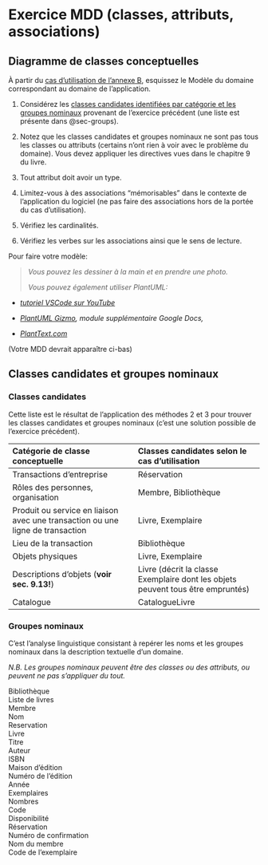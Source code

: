 # Exercice MDD (classes, attributs, associations)

## Diagramme de classes conceptuelles

À partir du [cas d’utilisation de l'annexe B](#sec-usecases), esquissez le Modèle du domaine correspondant au
domaine de l’application.

1. Considérez les  [classes candidates identifiées par catégorie et les groupes nominaux](#sec-classes) provenant de l’exercice précédent (une liste est présente dans @sec-groups).

2. Notez que les classes candidates et groupes nominaux ne sont pas tous les classes ou attributs (certains n’ont rien à voir avec le problème du domaine). Vous devez appliquer
les directives vues dans le chapitre 9 du livre.

3. Tout attribut doit avoir un type.

4. Limitez-vous à des associations “mémorisables” dans le contexte de l’application du logiciel (ne pas faire des associations hors de la portée du cas d’utilisation).

5. Vérifiez les cardinalités.

6. Vérifiez les verbes sur les associations ainsi que le sens de lecture.

Pour faire votre modèle:

> *Vous pouvez les dessiner à la main et en prendre une photo.*
>
> *Vous pouvez également utiliser PlantUML:*

-   *[tutoriel VSCode sur YouTube](https://www.youtube.com/watch?v=xkwJ9GwgZJU)*

-   *[PlantUML Gizmo](https://gsuite.google.com/marketplace/app/plantuml_gizmo/950520042571), module supplémentaire Google Docs,*

-   [*PlantText.com*](https://www.planttext.com/)


(Votre MDD devrait apparaître ci-bas) 


## Classes candidates et groupes nominaux{#sec-classes}

### Classes candidates

Cette liste est le résultat de l’application des méthodes 2 et 3 pour trouver les classes
candidates et groupes nominaux (c’est une solution possible de l’exercice précédent).

 **Catégorie de classe conceptuelle** | **Classes candidates selon le cas d’utilisation** 
:----------|:----------
Transactions d’entreprise  | Réservation
Rôles des personnes, organisation  | Membre, Bibliothèque
Produit ou service en liaison avec une transaction ou une ligne de transaction | Livre, Exemplaire
Lieu de la transaction  | Bibliothèque
Objets physiques | Livre, Exemplaire
Descriptions d’objets (**voir sec. 9.13!**)  | Livre (décrit la classe Exemplaire dont les objets peuvent tous être empruntés)
Catalogue | CatalogueLivre

### Groupes nominaux {#sec-groups}

C’est l’analyse linguistique consistant à repérer les noms et les
groupes nominaux dans la description textuelle d’un domaine.

*N.B. Les groupes nominaux peuvent être des classes ou des attributs, ou peuvent ne pas s’appliquer du tout.*

Bibliothèque \
Liste de livres \
Membre \
Nom \
Reservation \
Livre \
Titre \
Auteur \
ISBN \
Maison d’édition \
Numéro de l’édition \
Année \
Exemplaires \
Nombres \
Code \
Disponibilité \
Réservation \
Numéro de confirmation \
Nom du membre \
Code de l’exemplaire 